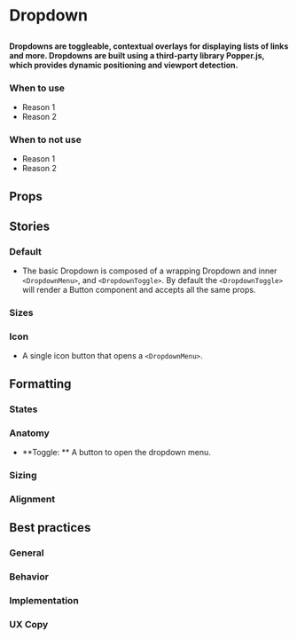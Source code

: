 
# Dropdown

##

<h4>
  Dropdowns are toggleable, contextual overlays for displaying lists of links and more.
  Dropdowns are built using a third-party library Popper.js, which provides dynamic positioning and viewport detection.
</h4>

<Canvas>
  <Story id="components-dropdown--default" />
</Canvas>

### When to use
- Reason 1
- Reason 2

### When to not use
- Reason 1
- Reason 2

## Props

<ArgsTable of={Dropdown} />

## Stories

### Default

- The basic Dropdown is composed of a wrapping Dropdown and inner `<DropdownMenu>`, and `<DropdownToggle>`. By default the `<DropdownToggle>` will render a Button component and accepts all the same props.

<Canvas>
  <Story id="components-dropdown--default" />
</Canvas>

### Sizes

<Canvas>
  <Story id="components-dropdown--sizes" />
</Canvas>

### Icon
- A single icon button that opens a `<DropdownMenu>`.

<Canvas>
  <Story id="components-dropdown--icon" />
</Canvas>


## Formatting

### States

### Anatomy
- **Toggle: ** A button to open the dropdown menu.


### Sizing

### Alignment


## Best practices

### General

### Behavior

### Implementation

### UX Copy
